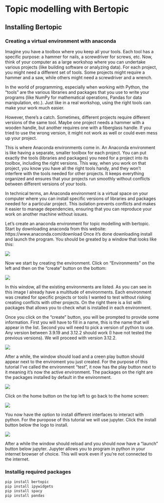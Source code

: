# Topic modelling with Bertopic

## Installing Bertopic

### Creating a virtual environment with anaconda

Imagine you have a toolbox where you keep all your tools. Each tool has a specific purpose: a hammer for nails, a screwdriver for screws, etc. Now, think of your computer as a large workshop where you can undertake various projects (like building software or analyzing data). For each project, you might need a different set of tools. Some projects might require a hammer and a saw, while others might need a screwdriver and a wrench.

In the world of programming, especially when working with Python, the "tools" are the various libraries and packages that you use to write your programs (like NumPy for mathematical operations, Pandas for data manipulation, etc.). Just like in a real workshop, using the right tools can make your work much easier.

However, there's a catch. Sometimes, different projects require different versions of the same tool. Maybe one project needs a hammer with a wooden handle, but another requires one with a fiberglass handle. If you tried to use the wrong version, it might not work as well or could even mess up your project.

This is where Anaconda environments come in. An Anaconda environment is like having a separate, smaller toolbox for each project. You can put exactly the tools (libraries and packages) you need for a project into its toolbox, including the right versions. This way, when you work on that project, you know you have all the right tools handy, and they won't interfere with the tools needed for other projects. It keeps everything organized and ensures that your projects run smoothly without conflicts between different versions of your tools.

In technical terms, an Anaconda environment is a virtual space on your computer where you can install specific versions of libraries and packages needed for a particular project. This isolation prevents conflicts and makes it easier to manage dependencies, ensuring that you can reproduce your work on another machine without issues.

Let's create an anaconda environment for topic modelling with bertopic. Start by downloading anaconda from this website: https://www.anaconda.com/download
Once it's done downloading install and launch the program. You should be greated by a window that looks like this:

![](imgs/bertopic/Anaconda_bertopic_1.png)

Now we start by creating the environment. Click on "Environments" on the left and then on the "create" button on the bottom: 

![](imgs/bertopic/Anaconda_bertopic_2.png)

In this window, all the existing environments are listed. As you can see in this image I already have a multitude of environments. Each environment was created for specific projects or tools I wanted to test without risking creating conflicts with other projects. On the right there is a list with packages that allows you to check what is installed in each environment.

Once you click on the "create" button, you will be prompted to provide some information. First you will have to fill in a name, this is the name that will appear in the list. Second you will need to pick a version of python to use. Any version between 3.9.19 and 3.12.2 should work (I have not tested the previous versions). We will proceed with version 3.12.2.

![](imgs/bertopic/Anaconda_bertopic_3.png)

After a while, the window should load and a creen play button should appear next to the enviroment you just created. For the purpose of this tutorial I've called the environment "test", it now has the play button next to it meaning it's now the active environment. The packages on the right are the packages installed by default in the environment.

![](imgs/bertopic/Anaconda_bertopic_4.png)

Click on the home button on the top left to go back to the home screen:

![](imgs/bertopic/Anaconda_bertopic_5.png)

You now have the option to install different interfaces to interact with python. For the puropose of this tutorial we will use jupyter. Click the install button below the logo to install.

![](imgs/bertopic/Anaconda_bertopic_6.png)

After a while the window should reload and you should now have a "launch" button below jupyter. Jupyter allows you to program in python in your internet browser of choice. This will work even if you're not connected to the internet. 

### Installig required packages

```python
pip install bertopic
pip install ipywidgets
pip install spacy
pip install pandas
```
